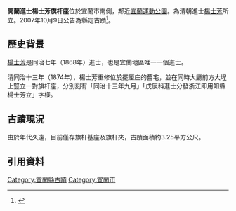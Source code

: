 {{tw monument
|name=開蘭進士楊士芳旗杆座
|formername=
|image= 開蘭進士楊士芳旗杆座 (1).jpg
|imagename=
|othername=
|formalname=
|level= 縣定古蹟
|class= 牌坊
|time= {{QIN}}同治13年（1874年）
|material= 唐山石
|location= {{TWN}}[[宜蘭縣|宜蘭縣]][[宜蘭市|宜蘭市]]進士路46號
|pushpin_map=Taiwan_Yilan
|coordinates={{Coord|24.74063|121.74931|display=inline,title|scale:10000}}

|open= 
|cost= 
|website=
|reg_url=https://nchdb.boch.gov.tw/assets/overview/monument/20071009000001
}}
'''開蘭進士楊士芳旗杆座'''位於宜蘭市南側，鄰近[[宜蘭運動公園|宜蘭運動公園]]。為清朝進士[[楊士芳|楊士芳]]所立。2007年10月9日公告為縣定古蹟<ref>{{Cite web|url=https://nchdb.boch.gov.tw/assets/advanceSearch/monument/20071009000001|title=開蘭進士楊士芳旗杆座|work=文化部文化資產局|accessdate=|archive-date=2019-01-21|archive-url=https://web.archive.org/web/20190121232429/https://nchdb.boch.gov.tw/assets/advanceSearch/monument/20071009000001|dead-url=no}}</ref>。

==歷史背景==
[[楊士芳|楊士芳]]是同治七年（1868年）進士，也是宜蘭地區唯一一個進士。

清同治十三年（1874年），楊士芳重修位於擺厘庄的舊宅，並在同時大廳前方大埕上豎立一對旗杆座，分別刻有「同治十三年九月」「戊辰科進士分發浙江即用知縣楊士芳立」字樣。

==古蹟現況==
由於年代久遠，目前僅存旗杆基座及旗杆夾，古蹟面積約3.25平方公尺。

==引用資料==
<small><references/></small>

{{Taiwanese building-stub}}
{{宜蘭縣古蹟}}
[[Category:宜蘭縣古蹟|Category:宜蘭縣古蹟]]
[[Category:宜蘭市|Category:宜蘭市]]